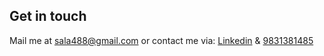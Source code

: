 ## Get in touch

Mail me at [sala488@gmail.com](mailto:sala488@gmail.com) or contact me via: [Linkedin](http://www.linkedin.com/in/jorge-sala-ac) & [9831381485](https://wa.me/5219831381485)
